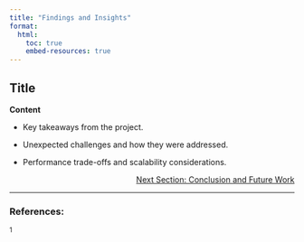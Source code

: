 ```yaml
---
title: "Findings and Insights"
format:
  html:
    toc: true
    embed-resources: true
---
```


## Title
**Content**

- Key takeaways from the project.

- Unexpected challenges and how they were addressed.
 
- Performance trade-offs and scalability considerations.

<!-- Reference to next section -->
<div style="text-align: right;">
  <a href="2_data.html">Next Section: Conclusion and Future Work</a>
</div>

---

### References:

${^1}$